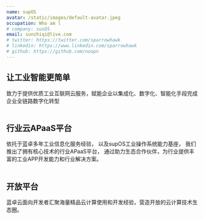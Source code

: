 ```yaml
---
name: supOS
avatar: /static/images/default-avatar.jpeg
occupation: Who am l
# company: suoOS
email: sunzhiqi@live.com
# twitter: https://twitter.com/sparrowhawk
# linkedin: https://www.linkedin.com/sparrowhawk
# github: https://github.com/noopn
---
```


<h2>让工业智能更简单</h2>
<div>
  致力于提供优质工业互联网云服务，赋能企业以集成化、数字化、智能化手段完成企业全链路数字化转型
</div>
<br />
<h2>行业云APaaS平台</h2>
<div>
  依托于蓝卓多年工业信息化服务经验， 以及supOS工业操作系统能力基座，
  我们推出了拥有核心技术的行业APaaS平台，
  通过助力生态合作伙伴，为行业提供丰富的工业APP开发能力和行业解决方案。
</div>
<br />
<h2>开放平台</h2>
<div>
  蓝卓云面向开发者汇聚海量精品云计算使用和开发经验，营造开放的云计算技术生态圈。
</div>
